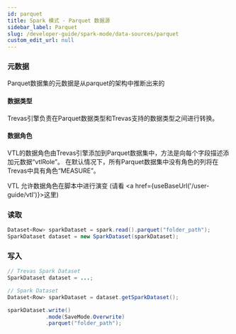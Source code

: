 ```yaml
---
id: parquet
title: Spark 模式 - Parquet 数据源
sidebar_label: Parquet
slug: /developer-guide/spark-mode/data-sources/parquet
custom_edit_url: null
---
```



### 元数据

Parquet数据集的元数据是从parquet的架构中推断出来的

#### 数据类型
Trevas引擎负责在Parquet数据类型和Trevas支持的数据类型之间进行转换。

#### 数据角色

VTL的数据角色由Trevas引擎添加到Parquet数据集中，方法是向每个字段描述添加元数据“vtlRole”。
在默认情况下，所有Parquet数据集中没有角色的列将在Trevas中具有角色“MEASURE”。


VTL 允许数据角色在脚本中进行演变 (请看 <a href={useBaseUrl('/user-guide/vtl')}>这里</a>)

### 读取

```java
Dataset<Row> sparkDataset = spark.read().parquet("folder_path");
SparkDataset dataset = new SparkDataset(sparkDataset);
```

### 写入

```java
// Trevas Spark Dataset
SparkDataset dataset = ...;

// Spark Dataset
Dataset<Row> sparkDataset = dataset.getSparkDataset();

sparkDataset.write()
            .mode(SaveMode.Overwrite)
            .parquet("folder_path");
```
